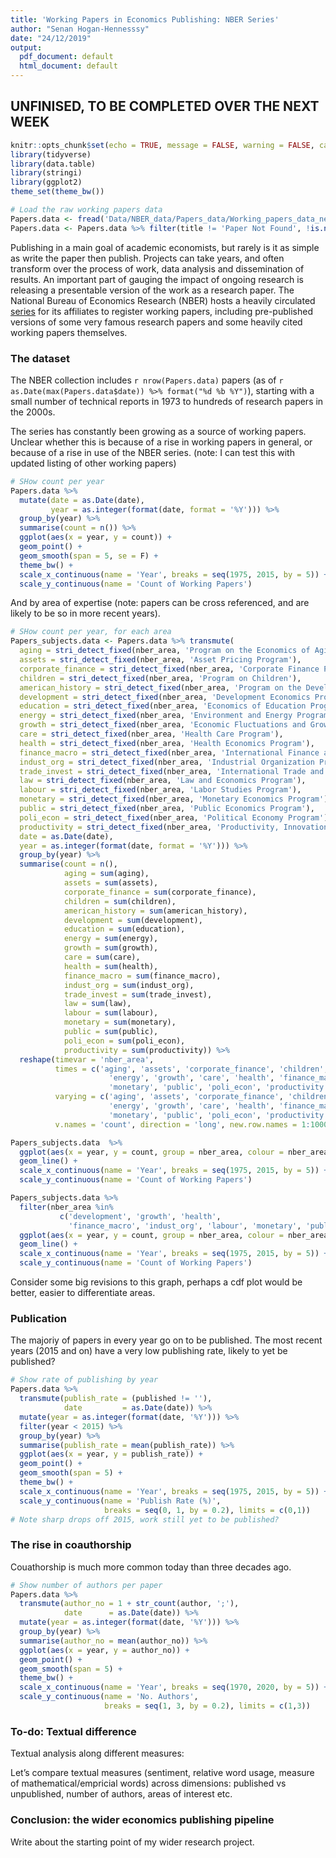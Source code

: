 ```yaml
---
title: 'Working Papers in Economics Publishing: NBER Series'
author: "Senan Hogan-Hennesssy"
date: "24/12/2019"
output:
  pdf_document: default
  html_document: default
---
```


## UNFINISED, TO BE COMPLETED OVER THE NEXT WEEK


```r
knitr::opts_chunk$set(echo = TRUE, message = FALSE, warning = FALSE, cache = F)
library(tidyverse)
library(data.table)
library(stringi)
library(ggplot2)
theme_set(theme_bw())

# Load the raw working papers data
Papers.data <- fread('Data/NBER_data/Papers_data/Working_papers_data_new.csv')
Papers.data <- Papers.data %>% filter(title != 'Paper Not Found', !is.na(date), date != '') # FIlter empty entries 
```

Publishing in a main goal of academic economists, but rarely is it as simple
as write the paper then publish.
Projects can take years, and often transform over the process of work, data analysis and 
dissemination of results.
An important part of gauging the impact of ongoing research is releasing a presentable version
of the work as a research paper.
The National Bureau of Economics Research (NBER) hosts a heavily circulated 
[series](https://www.nber.org/papers)
for its affiliates to register working papers, including pre-published versions
of some very famous research papers and some heavily cited working papers themselves.

<!-- Look at blog post   : http://varianceexplained.org/r/trump-tweets/#fnref:fullcode --> 
<!-- Look at aource code : https://github.com/dgrtwo/dgrtwo.github.com/blob/master/_R/2016-08-09-trump-tweets.Rmd --> 

<!-- Presentation on the series : https://www.nber.org/WPat20K/summary.html# --> 
<!-- ^ frame a quote from the above. --> 

### The dataset 

The NBER collection includes `r nrow(Papers.data)` papers 
(as of `r as.Date(max(Papers.data$date)) %>% format("%d %b %Y")`),
starting with a small number of technical reports in 1973
to hundreds of research papers in the 2000s.

The series has constantly been growing as a source of working papers.
Unclear whether this is because of a rise in working papers in general,
or because of a rise in use of the NBER series.
(note: I can test this with updated listing of other working papers)


```r
# SHow count per year
Papers.data %>%
  mutate(date = as.Date(date),
         year = as.integer(format(date, format = '%Y'))) %>%
  group_by(year) %>%
  summarise(count = n()) %>%
  ggplot(aes(x = year, y = count)) +
  geom_point() +
  geom_smooth(span = 5, se = F) +
  theme_bw() +
  scale_x_continuous(name = 'Year', breaks = seq(1975, 2015, by = 5)) +
  scale_y_continuous(name = 'Count of Working Papers')
```

And by area of expertise (note: papers can be cross referenced, and are likely to be so in more recent years).
```r
# SHow count per year, for each area
Papers_subjects.data <- Papers.data %>% transmute(
  aging = stri_detect_fixed(nber_area, 'Program on the Economics of Aging'),
  assets = stri_detect_fixed(nber_area, 'Asset Pricing Program'),
  corporate_finance = stri_detect_fixed(nber_area, 'Corporate Finance Program'),
  children = stri_detect_fixed(nber_area, 'Program on Children'),
  american_history = stri_detect_fixed(nber_area, 'Program on the Development of the American Economy'),
  development = stri_detect_fixed(nber_area, 'Development Economics Progra'),
  education = stri_detect_fixed(nber_area, 'Economics of Education Program'),
  energy = stri_detect_fixed(nber_area, 'Environment and Energy Program'),
  growth = stri_detect_fixed(nber_area, 'Economic Fluctuations and Growth Program'),
  care = stri_detect_fixed(nber_area, 'Health Care Program'),
  health = stri_detect_fixed(nber_area, 'Health Economics Program'),
  finance_macro = stri_detect_fixed(nber_area, 'International Finance and Macroeconomics Program'),
  indust_org = stri_detect_fixed(nber_area, 'Industrial Organization Program'),
  trade_invest = stri_detect_fixed(nber_area, 'International Trade and Investment Program'),
  law = stri_detect_fixed(nber_area, 'Law and Economics Program'),
  labour = stri_detect_fixed(nber_area, 'Labor Studies Program'),
  monetary = stri_detect_fixed(nber_area, 'Monetary Economics Program'),
  public = stri_detect_fixed(nber_area, 'Public Economics Program'),
  poli_econ = stri_detect_fixed(nber_area, 'Political Economy Program'),
  productivity = stri_detect_fixed(nber_area, 'Productivity, Innovation, and Entrepreneurship Program'),
  date = as.Date(date),
  year = as.integer(format(date, format = '%Y'))) %>%
  group_by(year) %>%
  summarise(count = n(),
            aging = sum(aging),
            assets = sum(assets),
            corporate_finance = sum(corporate_finance),
            children = sum(children),
            american_history = sum(american_history),
            development = sum(development),
            education = sum(education),
            energy = sum(energy),
            growth = sum(growth),
            care = sum(care),
            health = sum(health),
            finance_macro = sum(finance_macro),
            indust_org = sum(indust_org),
            trade_invest = sum(trade_invest),
            law = sum(law),
            labour = sum(labour),
            monetary = sum(monetary),
            public = sum(public),
            poli_econ = sum(poli_econ),
            productivity = sum(productivity)) %>%
  reshape(timevar = 'nber_area',
          times = c('aging', 'assets', 'corporate_finance', 'children', 'american_history', 'development', 'education',
                      'energy', 'growth', 'care', 'health', 'finance_macro', 'indust_org', 'trade_invest', 'law', 'labour', 
                      'monetary', 'public', 'poli_econ', 'productivity'),
          varying = c('aging', 'assets', 'corporate_finance', 'children', 'american_history', 'development', 'education',
                      'energy', 'growth', 'care', 'health', 'finance_macro', 'indust_org', 'trade_invest', 'law', 'labour', 
                      'monetary', 'public', 'poli_econ', 'productivity'),
          v.names = 'count', direction = 'long', new.row.names = 1:1000) %>% group_by(year)

Papers_subjects.data  %>%
  ggplot(aes(x = year, y = count, group = nber_area, colour = nber_area)) +
  geom_line() +
  scale_x_continuous(name = 'Year', breaks = seq(1975, 2015, by = 5)) +
  scale_y_continuous(name = 'Count of Working Papers')

Papers_subjects.data %>%
  filter(nber_area %in% 
           c('development', 'growth', 'health', 
             'finance_macro', 'indust_org', 'labour', 'monetary', 'public')) %>%
  ggplot(aes(x = year, y = count, group = nber_area, colour = nber_area)) +
  geom_line() +
  scale_x_continuous(name = 'Year', breaks = seq(1975, 2015, by = 5)) +
  scale_y_continuous(name = 'Count of Working Papers')
```

Consider some big revisions to this graph, perhaps a cdf plot would be better, easier to differentiate areas.

### Publication

The majoriy of papers in every year go on to be published.
The most recent years (2015 and on) have a very low publishing rate, likely to yet be published?

```r
# Show rate of publishing by year
Papers.data %>%
  transmute(publish_rate = (published != ''),
            date         = as.Date(date)) %>%
  mutate(year = as.integer(format(date, '%Y'))) %>%
  filter(year < 2015) %>%
  group_by(year) %>%
  summarise(publish_rate = mean(publish_rate)) %>%
  ggplot(aes(x = year, y = publish_rate)) +
  geom_point() +
  geom_smooth(span = 5) +
  theme_bw() +
  scale_x_continuous(name = 'Year', breaks = seq(1975, 2015, by = 5)) +
  scale_y_continuous(name = 'Publish Rate (%)', 
                     breaks = seq(0, 1, by = 0.2), limits = c(0,1))
# Note sharp drops off 2015, work still yet to be published?
```

### The rise in coauthorship

Couathorship is much more common today than three decades ago.

```r
# Show number of authors per paper
Papers.data %>%
  transmute(author_no = 1 + str_count(author, ';'),
            date      = as.Date(date)) %>%
  mutate(year = as.integer(format(date, '%Y'))) %>%
  group_by(year) %>%
  summarise(author_no = mean(author_no)) %>%
  ggplot(aes(x = year, y = author_no)) +
  geom_point() +
  geom_smooth(span = 5) +
  theme_bw() +
  scale_x_continuous(name = 'Year', breaks = seq(1970, 2020, by = 5)) +
  scale_y_continuous(name = 'No. Authors', 
                     breaks = seq(1, 3, by = 0.2), limits = c(1,3))
```


### To-do: Textual difference

Textual analysis along different measures:

Let's compare textual measures (sentiment, relative word usage, measure of mathematical/empricial words) across dimensions:
published vs unpublished, number of authors, areas of interest etc.


### Conclusion: the wider economics publishing pipeline

Write about the starting point of my wider research project.
